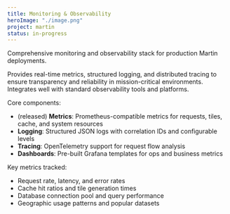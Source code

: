 ```yaml
---
title: Monitoring & Observability
heroImage: "./image.png"
project: martin
status: in-progress
---
```


Comprehensive monitoring and observability stack for production Martin deployments.

Provides real-time metrics, structured logging, and distributed tracing to ensure transparency and reliability in mission-critical environments.
Integrates well with standard observability tools and platforms.

Core components:
- (released) **Metrics**: Prometheus-compatible metrics for requests, tiles, cache, and system resources
- **Logging**: Structured JSON logs with correlation IDs and configurable levels
- **Tracing**: OpenTelemetry support for request flow analysis
- **Dashboards**: Pre-built Grafana templates for ops and business metrics

Key metrics tracked:
- Request rate, latency, and error rates
- Cache hit ratios and tile generation times
- Database connection pool and query performance
- Geographic usage patterns and popular datasets
